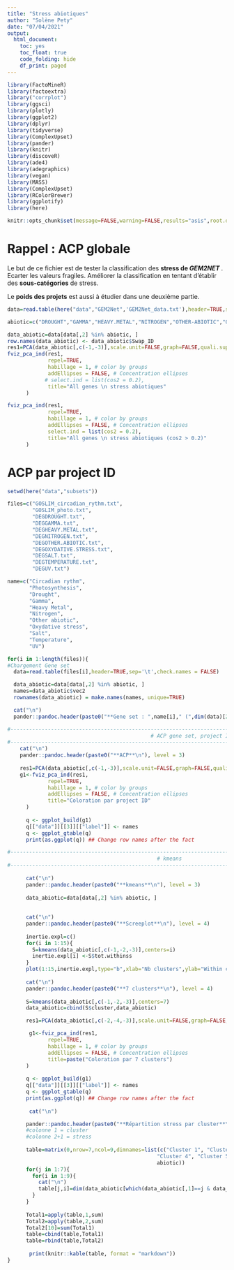 ```yaml
---
title: "Stress abiotiques"
author: "Solène Pety"
date: "07/04/2021"
output:
  html_document:
    toc: yes
    toc_float: true
    code_folding: hide
    df_print: paged
---
```


```r
library(FactoMineR)
library(factoextra)
library("corrplot")
library(ggsci)
library(plotly)
library(ggplot2)
library(dplyr)
library(tidyverse)
library(ComplexUpset)
library(pander)
library(knitr)
library(discoveR)
library(ade4)
library(adegraphics)
library(vegan)
library(MASS)
library(ComplexUpset)
library(RColorBrewer)
library(ggplotify)
library(here)
```


```r
knitr::opts_chunk$set(message=FALSE,warning=FALSE,results="asis",root.dir=here())
```


# **Rappel : ACP globale **  

Le but de ce fichier est de tester la classification des **stress de *GEM2NET* **. Ecarter les valeurs fragiles. Améliorer la classification en tentant d'établir des **sous-catégories** de stress.  
   
Le **poids des projets** est aussi à étudier dans une deuxième partie.

```r

data=read.table(here("data","GEM2Net",'GEM2Net_data.txt'),header=TRUE,sep='\t')

abiotic=c("DROUGHT","GAMMA","HEAVY.METAL","NITROGEN","OTHER-ABIOTIC","OXYDATIVE.STRESS","SALT","TEMPERATURE","UV")

data_abiotic=data[data[,2] %in% abiotic, ]
row.names(data_abiotic) <- data_abiotic$Swap_ID
res1=PCA(data_abiotic[,c(-1,-3)],scale.unit=FALSE,graph=FALSE,quali.sup=1) 
fviz_pca_ind(res1,
             repel=TRUE,
             habillage = 1, # color by groups
             addEllipses = FALSE, # Concentration ellipses
            # select.ind = list(cos2 = 0.2),
             title="All genes \n stress abiotiques"
      )

fviz_pca_ind(res1,
             repel=TRUE,
             habillage = 1, # color by groups
             addEllipses = FALSE, # Concentration ellipses
             select.ind = list(cos2 = 0.2),
             title="All genes \n stress abiotiques (cos2 > 0.2)"
      )
```

# **ACP par project ID**
```r
setwd(here("data","subsets"))

files=c("GOSLIM_circadian_rythm.txt",
        "GOSLIM_photo.txt",
        "DEGDROUGHT.txt",
        "DEGGAMMA.txt",
        "DEGHEAVY.METAL.txt",
        "DEGNITROGEN.txt",
        "DEGOTHER.ABIOTIC.txt",
        "DEGOXYDATIVE.STRESS.txt",
        "DEGSALT.txt",
        "DEGTEMPERATURE.txt",
        "DEGUV.txt")

name=c("Circadian rythm",
       "Photosynthesis",
       "Drought",
       "Gamma",
       "Heavy Metal",
       "Nitrogen",
       "Other abiotic",
       "Oxydative stress",
       "Salt",
       "Temperature",
       "UV")

for(i in 1:length(files)){
#Chargement Gene set 
  data=read.table(files[i],header=TRUE,sep='\t',check.names = FALSE)

  data_abiotic=data[data[,2] %in% abiotic, ]
  names=data_abiotic$vec2
  rownames(data_abiotic) = make.names(names, unique=TRUE)

  cat("\n")
  pander::pandoc.header(paste0("**Gene set : ",name[i]," (",dim(data)[2]-3," gènes)**\n"), level = 2)

#--------------------------------------------------------------------------------------------------#
                                              # ACP gene set, project ID
#--------------------------------------------------------------------------------------------------#  
    cat("\n")
    pander::pandoc.header(paste0("**ACP**\n"), level = 3)
    
    res1=PCA(data_abiotic[,c(-1,-3)],scale.unit=FALSE,graph=FALSE,quali.sup=1) 
    g1<-fviz_pca_ind(res1,
             repel=TRUE,
             habillage = 1, # color by groups
             addEllipses = FALSE, # Concentration ellipses
             title="Coloration par project ID"
      )
      
      q <- ggplot_build(g1)
      q[["data"]][[3]][["label"]] <- names
      q <- ggplot_gtable(q)
      print(as.ggplot(q)) ## Change row names after the fact

#--------------------------------------------------------------------------------------------------#
                                                # kmeans
#--------------------------------------------------------------------------------------------------#        
      
      cat("\n")
      pander::pandoc.header(paste0("**kmeans**\n"), level = 3)     
      
      data_abiotic=data[data[,2] %in% abiotic, ]
      
      
      cat("\n")
      pander::pandoc.header(paste0("**Screeplot**\n"), level = 4) 
      
      inertie.expl=c()
      for(i in 1:15){
        S=kmeans(data_abiotic[,c(-1,-2,-3)],centers=i)
        inertie.expl[i] <-S$tot.withinss
      }
      plot(1:15,inertie.expl,type="b",xlab="Nb clusters",ylab="Within cluster sum of squares")
      
      cat("\n")
      pander::pandoc.header(paste0("**7 clusters**\n"), level = 4)     
    
      S=kmeans(data_abiotic[,c(-1,-2,-3)],centers=7)
      data_abiotic=cbind(S$cluster,data_abiotic)

      res1=PCA(data_abiotic[,c(-2,-4,-3)],scale.unit=FALSE,graph=FALSE,quali.sup=1)

       g1<-fviz_pca_ind(res1,
             repel=TRUE,
             habillage = 1, # color by groups
             addEllipses = FALSE, # Concentration ellipses
             title=paste("Coloration par 7 clusters")
      )
       
      q <- ggplot_build(g1)
      q[["data"]][[3]][["label"]] <- names
      q <- ggplot_gtable(q)
      print(as.ggplot(q)) ## Change row names after the fact
       
       cat("\n")

      pander::pandoc.header(paste0("**Répartition stress par cluster**\n"), level = 4) 
      #colonne 1 = cluster
      #colonne 2+1 = stress
      
      table=matrix(0,nrow=7,ncol=9,dimnames=list(c("Cluster 1", "Cluster 2", "Cluster 3",
                                                "Cluster 4", "Cluster 5", "Cluster 6", "Cluster 7"),
                                                abiotic))
      for(j in 1:7){
        for(i in 1:9){
          cat("\n")
          table[j,i]=dim(data_abiotic[which(data_abiotic[,1]==j & data_abiotic[,3]==abiotic[i]),])[1]
        }
      }
      
      Total1=apply(table,1,sum)
      Total2=apply(table,2,sum)
      Total2[10]=sum(Total1)
      table=cbind(table,Total1)
      table=rbind(table,Total2)
      
       print(knitr::kable(table, format = "markdown"))
}
```




